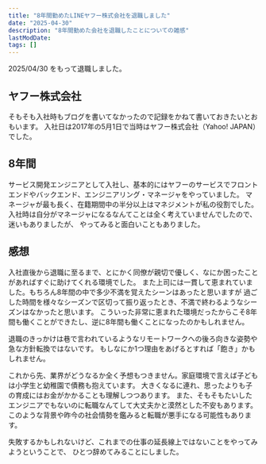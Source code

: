```yaml
---
title: "8年間勤めたLINEヤフー株式会社を退職しました"
date: "2025-04-30"
description: "8年間勤めた会社を退職したことについての雑感"
lastModDate:
tags: []
---
```


2025/04/30 をもって退職しました。

## ヤフー株式会社

そもそも入社時もブログを書いてなかったので記録をかねて書いておきたいとおもいます。
入社日は2017年の5月1日で当時はヤフー株式会社（Yahoo! JAPAN）でした。

## 8年間

サービス開発エンジニアとして入社し、基本的にはヤフーのサービスでフロントエンドやバックエンド、エンジニアリング・マネージャをやっていました。
マネージャが最も長く、在籍期間中の半分以上はマネジメントが私の役割でした。
入社時は自分がマネージャになるなんてことは全く考えていませんでしたので、迷いもありましたが、
やってみると面白いこともありました。

## 感想

入社直後から退職に至るまで、とにかく同僚が親切で優しく、なにか困ったことがあればすぐに助けてくれる環境でした。
また上司には一貫して恵まれていました。もちろん8年間の中で多少不満を覚えたシーンはあったと思いますが
過ごした時間を様々なシーズンで区切って振り返ったとき、不満で終わるようなシーズンはなかったと思います。
こういった非常に恵まれた環境だったからこそ8年間も働くことができたし、逆に8年間も働くことになったのかもしれません。

退職のきっかけは巷で言われているようなリモートワークへの後ろ向きな姿勢や急な方針転換ではないです。
もしなにか1つ理由をあげるとすれば「飽き」かもしれません。

これから先、業界がどうなるか全く予想もつきません。家庭環境で言えば子どもは小学生と幼稚園で債務も抱えています。
大きくなるに連れ、思ったよりも子の育成にはお金がかかることも理解しつつあります。
また、そもそもたいしたエンジニアでもないのに転職なんてして大丈夫かと漠然とした不安もあります。
このような背景や昨今の社会情勢を鑑みると転職が悪手になる可能性もあります。

失敗するかもしれないけど、これまでの仕事の延長線上ではないことをやってみようということで、
ひとつ辞めてみることにしました。
